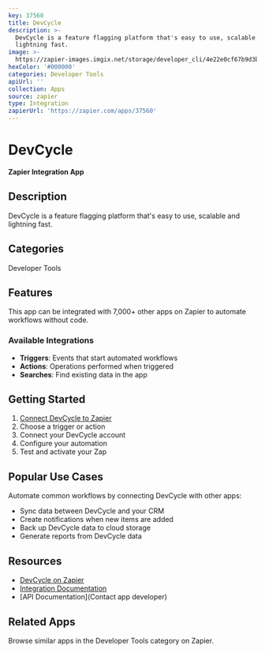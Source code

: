 ```yaml
---
key: 37560
title: DevCycle
description: >-
  DevCycle is a feature flagging platform that's easy to use, scalable and
  lightning fast.
image: >-
  https://zapier-images.imgix.net/storage/developer_cli/4e22e0cf67b9d3ba7e5bf95b486e6966.png?auto=format%2Ccompress&ixlib=python-3.0.0&q=50
hexColor: '#000000'
categories: Developer Tools
apiUrl: ''
collection: Apps
source: zapier
type: Integration
zapierUrl: 'https://zapier.com/apps/37560'
---
```

# DevCycle

**Zapier Integration App**

## Description

DevCycle is a feature flagging platform that's easy to use, scalable and lightning fast.

## Categories

Developer Tools

## Features

This app can be integrated with 7,000+ other apps on Zapier to automate workflows without code.

### Available Integrations

- **Triggers**: Events that start automated workflows
- **Actions**: Operations performed when triggered
- **Searches**: Find existing data in the app

## Getting Started

1. [Connect DevCycle to Zapier](https://zapier.com/apps/37560)
2. Choose a trigger or action
3. Connect your DevCycle account
4. Configure your automation
5. Test and activate your Zap

## Popular Use Cases

Automate common workflows by connecting DevCycle with other apps:

- Sync data between DevCycle and your CRM
- Create notifications when new items are added
- Back up DevCycle data to cloud storage
- Generate reports from DevCycle data

## Resources

- [DevCycle on Zapier](https://zapier.com/apps/37560)
- [Integration Documentation](https://zapier.com/apps/37560/integrations)
- [API Documentation](Contact app developer)

## Related Apps

Browse similar apps in the Developer Tools category on Zapier.
